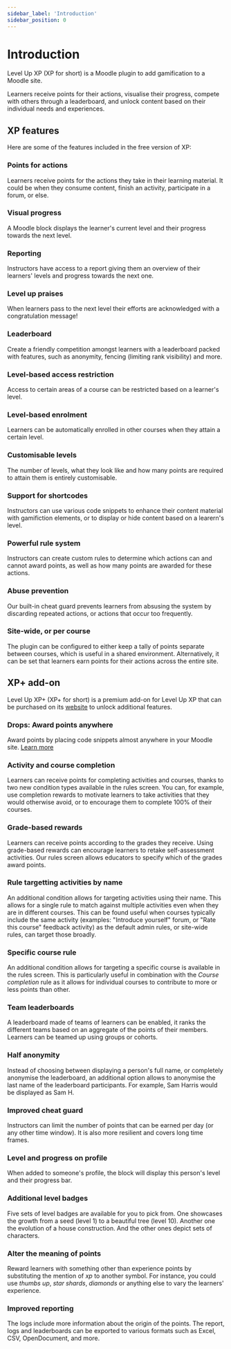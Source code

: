 ```yaml
---
sidebar_label: 'Introduction'
sidebar_position: 0
---
```


# Introduction

Level Up XP (XP for short) is a Moodle plugin to add gamification to a Moodle site.

Learners receive points for their actions, visualise their progress, compete with others through a leaderboard, and unlock content based on their individual needs and experiences.

## XP features

Here are some of the features included in the free version of XP:

### Points for actions

Learners receive points for the actions they take in their learning material. It could be when they consume content, finish an activity, participate in a forum, or else.

### Visual progress

A Moodle block displays the learner's current level and their progress towards the next level.

### Reporting

Instructors have access to a report giving them an overview of their learners' levels and progress towards the next one.

### Level up praises

When learners pass to the next level their efforts are acknowledged with a congratulation message!

### Leaderboard

Create a friendly competition amongst learners with a leaderboard packed with features, such as anonymity, fencing (limiting rank visibility) and more.

### Level-based access restriction

Access to certain areas of a course can be restricted based on a learner's level.

### Level-based enrolment

Learners can be automatically enrolled in other courses when they attain a certain level.

### Customisable levels

The number of levels, what they look like and how many points are required to attain them is entirely customisable.

### Support for shortcodes

Instructors can use various code snippets to enhance their content material with gamifiction elements, or to display or hide content based on a learern's level.

### Powerful rule system

Instructors can create custom rules to determine which actions can and cannot award points, as well as how many points are awarded for these actions.

### Abuse prevention

Our built-in cheat guard prevents learners from absusing the system by discarding repeated actions, or actions that occur too frequently.

### Site-wide, or per course

The plugin can be configured to either keep a tally of points separate between courses, which is useful in a shared environment. Alternatively, it can be set that learners earn points for their actions across the entire site.

## XP+ add-on

Level Up XP+ (XP+ for short) is a premium add-on for Level Up XP that can be purchased on its [website](https://levelup.plus) to unlock additional features.

### Drops: Award points anywhere

Award points by placing code snippets almost anywhere in your Moodle site. [Learn more](/how-to/use-drops/index.mdx)

### Activity and course completion

Learners can receive points for completing activities and courses, thanks to two new condition types available in the rules screen. You can, for example, use completion rewards to motivate learners to take activities that they would otherwise avoid, or to encourage them to complete 100% of their courses.

### Grade-based rewards

Learners can receive points according to the grades they receive. Using grade-based rewards can encourage learners to retake self-assessment activities. Our rules screen allows educators to specify which of the grades award points.

### Rule targetting activities by name

An additional condition allows for targeting activities using their name. This allows for a single rule to match against multiple activities even when they are in different courses. This can be found useful when courses typically include the same activity (examples: "Introduce yourself" forum, or "Rate this course" feedback activity) as the default admin rules, or site-wide rules, can target those broadly.

### Specific course rule

An additional condition allows for targeting a specific course is available in the rules screen. This is particularly useful in combination with the _Course completion_ rule as it allows for individual courses to contribute to more or less points than other.

### Team leaderboards

A leaderboard made of teams of learners can be enabled, it ranks the different teams based on an aggregate of the points of their members. Learners can be teamed up using groups or cohorts.

### Half anonymity

Instead of choosing between displaying a person's full name, or completely anonymise the leaderboard, an additional option allows to anonymise the last name of the leaderboard participants. For example, Sam Harris would be displayed as Sam H.

### Improved cheat guard

Instructors can limit the number of points that can be earned per day (or any other time window). It is also more resilient and covers long time frames.

### Level and progress on profile

When added to someone's profile, the block will display this person's level and their progress bar.

### Additional level badges

Five sets of level badges are available for you to pick from. One showcases the growth from a seed (level 1) to a beautiful tree (level 10). Another one the evolution of a house construction. And the other ones depict sets of characters.

### Alter the meaning of points

Reward learners with something other than experience points by substituting the mention of _xp_ to another symbol. For instance, you could use _thumbs up_, _star shards_, _diamonds_ or anything else to vary the learners' experience.

### Improved reporting

The logs include more information about the origin of the points. The report, logs and leaderboards can be exported to various formats such as Excel, CSV, OpenDocument, and more.
